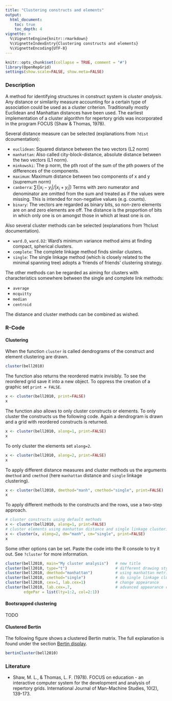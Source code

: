 ```yaml
---
title: "Clustering constructs and elements"
output: 
  html_document:
    toc: true
    toc_depth: 4
vignette: >
  %\VignetteEngine{knitr::rmarkdown}
  %\VignetteIndexEntry{Clustering constructs and elements}
  %\VignetteEncoding{UTF-8}
---
```


```r
knitr::opts_chunk$set(collapse = TRUE, comment = "#")
library(OpenRepGrid)
settings(show.scale=FALSE, show.meta=FALSE)
```

### Description

A method for identifying structures in construct system is *cluster analysis*. Any distance or similarity measure accounting for a certain type of association could be used as a cluster criterion. Traditionally mostly Euclidean and Manhattan distances have been used. The earliest implementation of a cluster algorithm for repertory grids was incorporated in the program FOCUS (Shaw & Thomas, 1978). 

 Several distance measure can be selected (explanations from `?dist` dcoumentation):

* `euclidean`: Squared distance between the two vectors (L2 norm)
* `manhattan`: Also called city-block-distance, absolute distance between the two vectors (L1 norm).
* `minkowski`: The p norm, the pth root of the sum of the pth powers of the differences of the components.
* `maximum`: Maximum distance between two components of x and y (supremum norm)
* `canberra`: $\sum(|x_i - y_i| / |x_i + y_i|)$ Terms with zero numerator and denominator are omitted from the sum and treated as if the values were missing. This is intended for non-negative values (e.g. counts).
* `binary`: The vectors are regarded as binary bits, so non-zero elements are on and zero elements are off. The distance is the proportion of bits in which only one is on amongst those in which at least one is on.

Also several cluster methods can be selected (explanations from ?hclust documentation).

* `ward.D`, `ward.D2`: Ward's minimum variance method aims at finding compact, spherical clusters.
* `complete`: The complete linkage method finds similar clusters.
* `single`: The single linkage method (which is closely related to the minimal spanning tree) adopts a ‘friends of friends’ clustering strategy.

The other methods can be regarded as aiming for clusters with characteristics somewhere between the single and complete link methods:

* `average`
* `mcquitty`
* `median`
* `centroid`

The distance and cluster methods can be combined as wished.


### R-Code

#### Clustering

When the function `cluster` is called dendrograms of the construct and element clustering are drawn.

```r
cluster(bell2010)
```

The function also returns the reordered matrix invisibly. To see the reordered grid save it into a new object. To oppress the creation of a graphic set `print = FALSE`. 

```r
x <- cluster(bell2010, print=FALSE)
x
```

The function also allows to only cluster constructs or elements. To only cluster the constructs us the following code. Again a dendrogram is drawn and a grid with reordered constructs is returned.

```r
x <- cluster(bell2010, along=1, print=FALSE)
x
```

To only cluster the elements set `along=2`.

```r
x <- cluster(bell2010, along=2, print=FALSE)
x
```

To apply different distance measures and cluster methods us the arguments `dmethod` and `cmethod` (here `manhattan` distance and `single` linkage clustering).

```r
x <- cluster(bell2010, dmethod="manh", cmethod="single", print=FALSE)
x
```

To apply different methods to the constructs and the rows, use a two-step approach.

```r
# cluster constructs using default methods
x <- cluster(bell2010, along=1, print=FALSE)       
# cluster elements using manhattan distance and single linkage clustering
x <- cluster(x, along=2, dm="manh", cm="single", print=FALSE)  
x
```

Some other options can be set. Paste the code into the R console to try it out. See `?cluster` for more information.

```r
cluster(bell2010, main="My cluster analysis")   # new title
cluster(bell2010, type="t")                     # different drawing style
cluster(bell2010, dmethod="manhattan")          # using manhattan metric
cluster(bell2010, cmethod="single")             # do single linkage clustering
cluster(bell2010, cex=1, lab.cex=1)             # change appearance
cluster(bell2010, lab.cex=.7,                   # advanced appearance changes
        edgePar = list(lty=1:2, col=2:1))
```

#### Bootsrapped clustering

TODO

#### Clustered Bertin

The following figure shows a clustered Bertin matrix. The full explanation is found under the section [Bertin display]().

```r
bertinCluster(bell2010)
```


### Literature

* Shaw, M. L., & Thomas, L. F. (1978). FOCUS on education - an interactive computer system for the development and analysis of repertory grids. International Journal of Man-Machine Studies, 10(2), 139-173.
